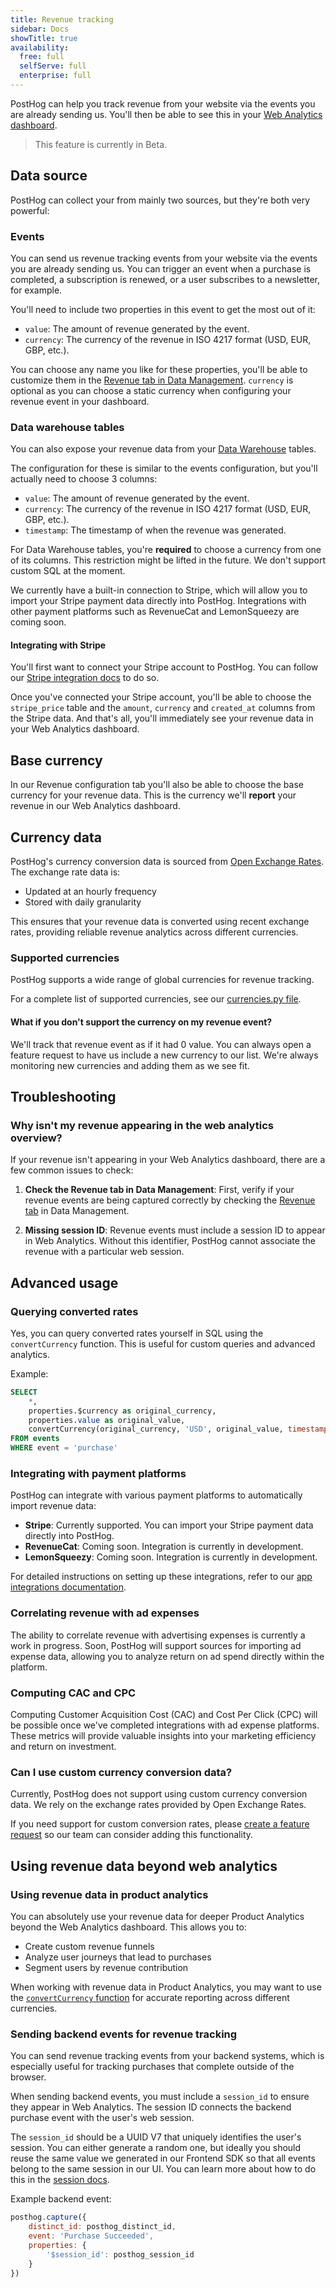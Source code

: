 ```yaml
---
title: Revenue tracking
sidebar: Docs
showTitle: true
availability:
  free: full
  selfServe: full
  enterprise: full
---
```



PostHog can help you track revenue from your website via the events you are already sending us. You'll then be able to see this in your [Web Analytics dashboard](https://app.posthog.com/web).

> This feature is currently in <span className="text-xs font-semibold text-opacity-60 bg-yellow px-1 py-0.5 rounded-sm uppercase text-primary">Beta</span>.

## Data source

PostHog can collect your from mainly two sources, but they're both very powerful:

### Events

You can send us revenue tracking events from your website via the events you are already sending us.
You can trigger an event when a purchase is completed, a subscription is renewed, or a user subscribes to a newsletter, for example.

You'll need to include two properties in this event to get the most out of it:
- `value`: The amount of revenue generated by the event.
- `currency`: The currency of the revenue in ISO 4217 format (USD, EUR, GBP, etc.).

You can choose any name you like for these properties, you'll be able to customize them in the [Revenue tab in Data Management](https://app.posthog.com/data-management/revenue).
`currency` is optional as you can choose a static currency when configuring your revenue event in your dashboard.

### Data warehouse tables

You can also expose your revenue data from your [Data Warehouse](/data-warehouse) tables.

The configuration for these is similar to the events configuration, but you'll actually need to choose 3 columns:
- `value`: The amount of revenue generated by the event.
- `currency`: The currency of the revenue in ISO 4217 format (USD, EUR, GBP, etc.).
- `timestamp`: The timestamp of when the revenue was generated.

For Data Warehouse tables, you're **required** to choose a currency from one of its columns. This restriction might be lifted in the future. We don't support custom SQL at the moment.

We currently have a built-in connection to Stripe, which will allow you to import your Stripe payment data directly into PostHog.
Integrations with other payment platforms such as RevenueCat and LemonSqueezy are coming soon.

#### Integrating with Stripe

You'll first want to connect your Stripe account to PostHog. You can follow our [Stripe integration docs](/tutorials/stripe-reports) to do so.

Once you've connected your Stripe account, you'll be able to choose the `stripe_price` table and the `amount`, `currency` and `created_at` columns from the Stripe data.
And that's all, you'll immediately see your revenue data in your Web Analytics dashboard.

## Base currency

In our Revenue configuration tab you'll also be able to choose the base currency for your revenue data.
This is the currency we'll **report** your revenue in our Web Analytics dashboard.

## Currency data

PostHog's currency conversion data is sourced from [Open Exchange Rates](https://openexchangerates.org/). The exchange rate data is:

- Updated at an hourly frequency
- Stored with daily granularity

This ensures that your revenue data is converted using recent exchange rates, providing reliable revenue analytics across different currencies.

### Supported currencies

PostHog supports a wide range of global currencies for revenue tracking. 

For a complete list of supported currencies, see our [currencies.py file](https://github.com/PostHog/posthog/blob/master/posthog/models/exchange_rate/currencies.py).

#### What if you don't support the currency on my revenue event?

We'll track that revenue event as if it had 0 value. You can always open a feature request to have us include a new currency to our list.
We're always monitoring new currencies and adding them as we see fit.

## Troubleshooting

### Why isn't my revenue appearing in the web analytics overview?

If your revenue isn't appearing in your Web Analytics dashboard, there are a few common issues to check:

1. **Check the Revenue tab in Data Management**: First, verify if your revenue events are being captured correctly by checking the [Revenue tab](https://app.posthog.com/data-management/revenue) in Data Management.

2. **Missing session ID**: Revenue events must include a session ID to appear in Web Analytics. Without this identifier, PostHog cannot associate the revenue with a particular web session.

## Advanced usage

### Querying converted rates

Yes, you can query converted rates yourself in SQL using the `convertCurrency` function. This is useful for custom queries and advanced analytics.

Example:
```sql
SELECT 
    *,
    properties.$currency as original_currency,
    properties.value as original_value,
    convertCurrency(original_currency, 'USD', original_value, timestamp) as value_usd
FROM events
WHERE event = 'purchase'
```

### Integrating with payment platforms

PostHog can integrate with various payment platforms to automatically import revenue data:

- **Stripe**: Currently supported. You can import your Stripe payment data directly into PostHog.
- **RevenueCat**: Coming soon. Integration is currently in development.
- **LemonSqueezy**: Coming soon. Integration is currently in development.

For detailed instructions on setting up these integrations, refer to our [app integrations documentation](/docs/apps).

### Correlating revenue with ad expenses

The ability to correlate revenue with advertising expenses is currently a work in progress. Soon, PostHog will support sources for importing ad expense data, allowing you to analyze return on ad spend directly within the platform.

### Computing CAC and CPC

Computing Customer Acquisition Cost (CAC) and Cost Per Click (CPC) will be possible once we've completed integrations with ad expense platforms. These metrics will provide valuable insights into your marketing efficiency and return on investment.

### Can I use custom currency conversion data?

Currently, PostHog does not support using custom currency conversion data. We rely on the exchange rates provided by Open Exchange Rates.

If you need support for custom conversion rates, please [create a feature request](https://github.com/PostHog/posthog/issues/new?assignees=&labels=feature&template=feature_request.md&title=) so our team can consider adding this functionality.

## Using revenue data beyond web analytics

### Using revenue data in product analytics

You can absolutely use your revenue data for deeper Product Analytics beyond the Web Analytics dashboard. This allows you to:

- Create custom revenue funnels
- Analyze user journeys that lead to purchases
- Segment users by revenue contribution

When working with revenue data in Product Analytics, you may want to use the [`convertCurrency` function](#querying-converted-rates) for accurate reporting across different currencies.

### Sending backend events for revenue tracking

You can send revenue tracking events from your backend systems, which is especially useful for tracking purchases that complete outside of the browser.

When sending backend events, you must include a `session_id` to ensure they appear in Web Analytics. The session ID connects the backend purchase event with the user's web session.

The `session_id` should be a UUID V7 that uniquely identifies the user's session.
You can either generate a random one, but ideally you should reuse the same value we generated in our Frontend SDK so that all events belong to the same session in our UI.
You can learn more about how to do this in the [session docs](/docs/data/sessions#server-sdks-and-sessions).

Example backend event:
```javascript
posthog.capture({
    distinct_id: posthog_distinct_id,
    event: 'Purchase Succeeded',
    properties: {
        '$session_id': posthog_session_id
    }
})
```


